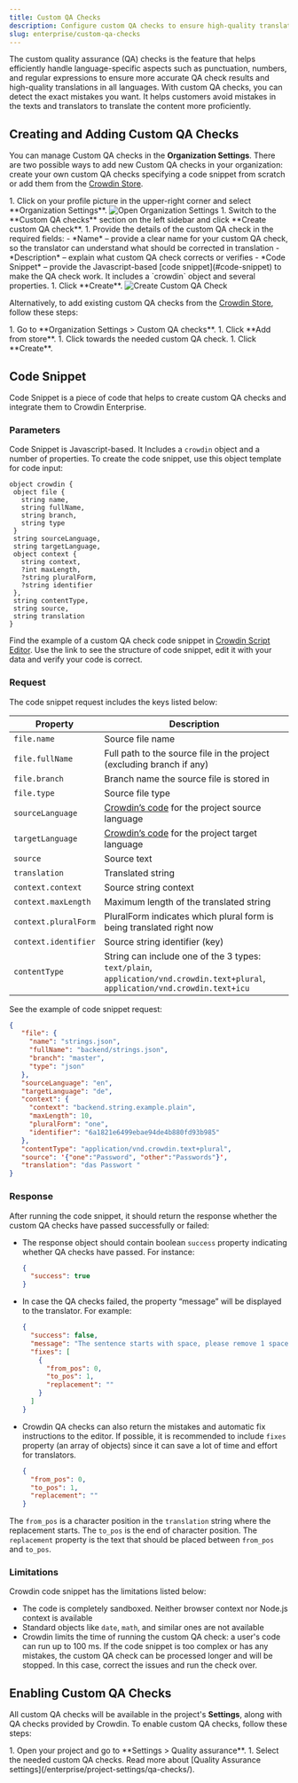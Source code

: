 ```yaml
---
title: Custom QA Checks
description: Configure custom QA checks to ensure high-quality translations
slug: enterprise/custom-qa-checks
---
```



The custom quality assurance (QA) checks is the feature that helps efficiently handle language-specific aspects such as punctuation, numbers, and regular expressions to ensure more accurate QA check results and high-quality translations in all languages. With custom QA checks, you can detect the exact mistakes you want. It helps customers avoid mistakes in the texts and translators to translate the content more proficiently.

## Creating and Adding Custom QA Checks

You can manage Custom QA checks in the **Organization Settings**. There are two possible ways to add new Custom QA checks in your organization: create your own custom QA checks specifying a code snippet from scratch or add them from the [Crowdin Store](https://store.crowdin.com/types/qa-check).

<Steps>
  1. Click on your profile picture in the upper-right corner and select **Organization Settings**. <Image src={organizationSettingsMenuItem} alt="Open Organization Settings" />
  1. Switch to the **Custom QA checks** section on the left sidebar and click **Create custom QA check**.
  1. Provide the details of the custom QA check in the required fields:
      - *Name* – provide a clear name for your custom QA check, so the translator can understand what should be corrected in translation
      - *Description* – explain what custom QA check corrects or verifies
      - *Code Snippet* – provide the Javascript-based [code snippet](#code-snippet) to make the QA check work. It includes a `crowdin` object and several properties.
  1. Click **Create**. <Image src={createCustomQAChecks} alt="Create Custom QA Check" />
</Steps>

Alternatively, to add existing custom QA checks from the [Crowdin Store](https://store.crowdin.com/types/qa-check), follow these steps:

<Steps>
  1. Go to **Organization Settings > Custom QA checks**.
  1. Click **Add from store**.
  1. Click <Icon name="mdi:plus" class="inline-icon" /> towards the needed custom QA check.
  1. Click **Create**.
</Steps>

## Code Snippet

Code Snippet is a piece of code that helps to create custom QA checks and integrate them to Crowdin Enterprise.

### Parameters

Code Snippet is Javascript-based. It Includes a `crowdin` object and a number of properties. To create the code snippet, use this object template for code input:

```text
object crowdin {
 object file {
   string name,
   string fullName,
   string branch,
   string type
 }
 string sourceLanguage,
 string targetLanguage,
 object context {
   string context,
   ?int maxLength,
   ?string pluralForm,
   ?string identifier
 },
 string contentType,
 string source,
 string translation
}
```

Find  the example of a custom QA check code snippet in [Crowdin Script Editor](https://crowdin.github.io/crowdin-script-editor/). Use the link to see the structure of code snippet, edit it with your data and verify your code is correct.

### Request

The code snippet request includes the keys listed below:

| Property<div class="w-48"></div> | Description                                                                                                                    |
|----------------------------------|--------------------------------------------------------------------------------------------------------------------------------|
| `file.name`                      | Source file name                                                                                                               |
| `file.fullName`                  | Full path to the source file in the project (excluding branch if any)                                                          |
| `file.branch`                    | Branch name the source file is stored in                                                                                       |
| `file.type`                      | Source file type                                                                                                               |
| `sourceLanguage`                 | [Crowdin’s code](/developer/language-codes/) for the project source language                                                   |
| `targetLanguage`                 | [Crowdin’s code](/developer/language-codes/) for the project target language                                                   |
| `source`                         | Source text                                                                                                                    |
| `translation`                    | Translated string                                                                                                              |
| `context.context`                | Source string context                                                                                                          |
| `context.maxLength`              | Maximum length of the translated string                                                                                        |
| `context.pluralForm`             | PluralForm indicates which plural form is being translated right now                                                           |
| `context.identifier`             | Source string identifier (key)                                                                                                 |
| `contentType`                    | String can include one of the 3 types: `text/plain`, `application/vnd.crowdin.text+plural`, `application/vnd.crowdin.text+icu` |

See the example of code snippet request:

```json
{
   "file": {
     "name": "strings.json",
     "fullName": "backend/strings.json",
     "branch": "master",
     "type": "json"
   },
   "sourceLanguage": "en",
   "targetLanguage": "de",
   "context": {
     "context": "backend.string.example.plain",
     "maxLength": 10,
     "pluralForm": "one",
     "identifier": "6a1821e6499ebae94de4b880fd93b985"
   },
   "contentType": "application/vnd.crowdin.text+plural",
   "source": '{"one":"Password", "other":"Passwords"}',
   "translation": "das Passwort "
}
```

### Response

After running the code snippet, it should return the response whether the custom QA checks have passed successfully or failed:

- The response object should contain boolean `success` property indicating whether QA checks have passed. For instance:
  ```json
  {
    "success": true
  }
  ```

- In case the QA checks failed, the property “message” will be displayed to the translator. For example:
  ```json
  {
    "success": false,
    "message": "The sentence starts with space, please remove 1 space at the beginning of the translation.",
    "fixes": [
      {
        "from_pos": 0,
        "to_pos": 1,
        "replacement": ""
      }
    ]
  }
  ```

- Crowdin QA checks can also return the mistakes and automatic fix instructions to the editor. If possible, it is recommended to include `fixes` property (an array of objects) since it can save a lot of time and effort for translators.
  ```json
  {
    "from_pos": 0,
    "to_pos": 1,
    "replacement": ""
  }
  ```

The `from_pos` is a character position in the `translation` string where the replacement starts. The `to_pos` is the end of character position. The `replacement` property is the text that should be placed between `from_pos` and `to_pos`.

### Limitations

Crowdin code snippet has the limitations listed below:

- The code is completely sandboxed. Neither browser context nor Node.js context is available
- Standard objects like `date`, `math`, and similar ones are not available
- Crowdin limits the time of running the custom QA check: a user's code can run up to 100 ms. If the code snippet is too complex or has any mistakes, the custom QA check can be processed longer and will be stopped. In this case, correct the issues and run the check over.

## Enabling Custom QA Checks

All custom QA checks will be available in the project's **Settings**, along with QA checks provided by Crowdin. To enable custom QA checks, follow these steps:

<Steps>
  1. Open your project and go to **Settings > Quality assurance**.
  1. Select the needed custom QA checks.
</Steps>

<ReadMore>
  Read more about [Quality Assurance settings](/enterprise/project-settings/qa-checks/).
</ReadMore>
